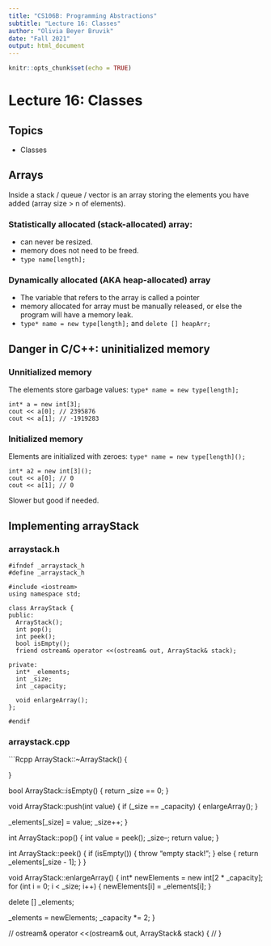 ```yaml
---
title: "CS106B: Programming Abstractions"
subtitle: "Lecture 16: Classes"
author: "Olivia Beyer Bruvik"
date: "Fall 2021"
output: html_document
---
```


```r
knitr::opts_chunk$set(echo = TRUE)
```

# Lecture 16: Classes {.tabset}

## Topics
- Classes

## Arrays
Inside a stack / queue / vector is an array storing the elements you have added (array size > n of elements). 

### Statistically allocated (stack-allocated) array:
- can never be resized.
- memory does not need to be freed.
- `type name[length];`

### Dynamically allocated (AKA heap-allocated) array
- The variable that refers to the array is called a pointer
- memory allocated for array must be manually released, or else the program will have a memory leak.
- `type* name = new type[length];` and `delete [] heapArr;`

## Danger in C/C++: uninitialized memory

### Unnitialized memory
The elements store garbage values: `type* name = new type[length];`

```Rcpp
int* a = new int[3];
cout << a[0]; // 2395876
cout << a[1]; // -1919283
```

### Initialized memory
Elements are initialized with zeroes: `type* name = new type[length]();`

```Rcpp
int* a2 = new int[3]();
cout << a[0]; // 0
cout << a[1]; // 0
```

Slower but good if needed.

## Implementing arrayStack {.tabset}

### arraystack.h

```Rcpp
#ifndef _arraystack_h
#define _arraystack_h

#include <iostream>
using namespace std;

class ArrayStack {
public:
  ArrayStack();
  int pop();
  int peek();
  bool isEmpty();
  friend ostream& operator <<(ostream& out, ArrayStack& stack);

private:
  int* _elements;
  int _size;
  int _capacity;
  
  void enlargeArray();
};

#endif

```

### arraystack.cpp
```Rcpp
ArrayStack::~ArrayStack() {
  
}

bool ArrayStack::isEmpty() {
  return _size == 0;
}

void ArrayStack::push(int value) {
  if (_size == _capacity) {
    enlargeArray();
  }
  
  _elements[_size] = value;
  _size++;
}

int ArrayStack::pop() {
  int value = peek();
  _size--;
  return value;
}

int ArrayStack::peek() {
  if (isEmpty()) {
    throw "empty stack!";
  } else {
    return _elements[_size - 1];
  }
}

void ArrayStack::enlargeArray() {
  int* newElements = new int[2 * _capacity];
  for (int i = 0; i < _size; i++) {
    newElements[i] = _elements[i];
  }
  
  delete [] _elements;
  
  _elements = newElements;
  _capacity *= 2;
}

// ostream& operator <<(ostream& out, ArrayStack& stack) {
// }

